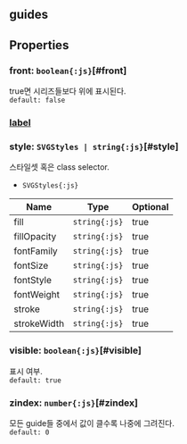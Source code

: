 ## guides

## Properties

### front: `boolean{:js}`[#front]
true면 시리즈들보다 위에 표시된다.  
`default: false`  

### [label](./log/label)
  

### style: `SVGStyles | string{:js}`[#style]
스타일셋 혹은 class selector.  
- `SVGStyles{:js}` 

| Name | Type | Optional |  
| ----- | ----- | ----- |  
| fill | `string{:js}` | true |  
| fillOpacity | `string{:js}` | true |  
| fontFamily | `string{:js}` | true |  
| fontSize | `string{:js}` | true |  
| fontStyle | `string{:js}` | true |  
| fontWeight | `string{:js}` | true |  
| stroke | `string{:js}` | true |  
| strokeWidth | `string{:js}` | true |
### visible: `boolean{:js}`[#visible]
표시 여부.  
`default: true`  

### zindex: `number{:js}`[#zindex]
모든 guide들 중에서 값이 클수록 나중에 그려진다.  
`default: 0`  

